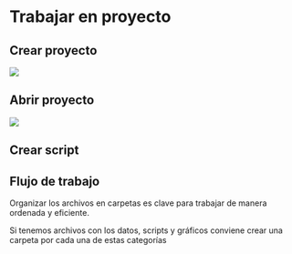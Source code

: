 # Trabajar en proyecto


## Crear proyecto

![](images/create_project.gif)

## Abrir proyecto


![](images/open_project.gif)


## Crear script


## Flujo de trabajo

Organizar los archivos en carpetas es clave para trabajar de manera ordenada y eficiente.

Si tenemos archivos con los datos, scripts y gráficos conviene crear una carpeta por cada una de estas categorías

